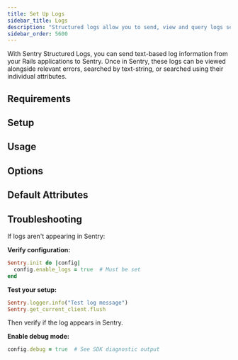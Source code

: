 ```yaml
---
title: Set Up Logs
sidebar_title: Logs
description: "Structured logs allow you to send, view and query logs sent from your Rails applications within Sentry."
sidebar_order: 5600
---
```


With Sentry Structured Logs, you can send text-based log information from your Rails applications to Sentry. Once in Sentry, these logs can be viewed alongside relevant errors, searched by text-string, or searched using their individual attributes.

## Requirements

<PlatformContent includePath="logs/requirements" />

## Setup

<PlatformContent includePath="logs/setup" />

## Usage

<PlatformContent includePath="logs/usage" />

## Options

<PlatformContent includePath="logs/options" />

## Default Attributes

<PlatformContent includePath="logs/default-attributes" />

## Troubleshooting

If logs aren't appearing in Sentry:

**Verify configuration:**
```ruby
Sentry.init do |config|
  config.enable_logs = true  # Must be set
end
```

**Test your setup:**

```ruby
Sentry.logger.info("Test log message")
Sentry.get_current_client.flush
```

Then verify if the log appears in Sentry.

**Enable debug mode:**
```ruby
config.debug = true  # See SDK diagnostic output
```
